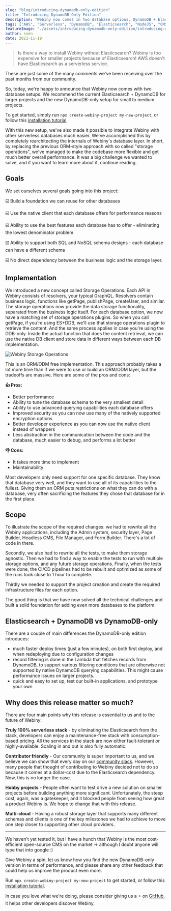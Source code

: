 ```yaml
---
slug: "blog/introducing-dynamodb-only-edition"
title: "Introducing DynamoDB Only Edition"
description: "Webiny now comes in two database options, DynamoDB + Elasticsearch, and a DynamoDB-only option."
tags: ["AWS", "Serverless", "DynamoDB", "Elasticsearch", "NodeJS", "CMS"]
featureImage: "./assets/introducing-dynamodb-only-edition/introducing-dynamodb-only-edition-cover.png"
author: sven
date: 2021-11-19
---
```



> Is there a way to install Webiny without Elasticsearch?
Webiny is too expensive for smaller projects because of Elasticsearch!
AWS doesn't have Elasticsearch as a serverless service.

These are just some of the many comments we've been receiving over the past months from our community.

So, today, we're happy to announce that Webiny now comes with two database setups. We recommend the current Elasticsearch + DynamoDB for larger projects and the new DynamoDB-only setup for small to medium projects.

To get started, simply run `npx create-webiny-project my-new-project`, or follow this [installation tutorial](/docs/tutorials/install-webiny).

With this new setup, we've also made it possible to integrate Webiny with other serverless databases much easier. We've accomplished this by completely rearchitecting the internals of Webiny's database layer. In short, by replacing the previous ORM-style approach with so called "storage operations", we've managed to make the codebase more flexible and get much better overall performance. It was a big challenge we wanted to solve, and if you want to learn more about it, continue reading.

## Goals

We set ourselves several goals going into this project:

☑️ Build a foundation we can reuse for other databases

☑️ Use the native client that each database offers for performance reasons

☑️ Ability to use the best features each database has to offer - eliminating the lowest denominator problem

☑️ Ability to support both SQL and NoSQL schema designs - each database can have a different schema

☑️ No direct dependency between the business logic and the storage layer.

## Implementation

We introduced a new concept called Storage Operations. Each API in Webiny consists of resolvers, your typical GraphQL. Resolvers contain business logic, functions like getPage, publishPage, createUser, and similar. The storage operations now provide the data storage functionality, separated from the business logic itself. For each database option, we now have a matching set of storage operations plugins. So when you call getPage, if you're using ES+DDB, we'll use that storage operations plugin to retrieve the content. And the same process applies in case you're using the DDB-only. Inside the actual function that does the content retrieval, we can use the native DB client and store data in different ways between each DB implementation.

![Webiny Storage Operations](./assets/introducing-dynamodb-only-edition/Webiny-storage-operations.jpg)

This is an ORM/ODM free implementation. This approach probably takes a lot more time than if we were to use or build an ORM/ODM layer, but the tradeoffs are massive. Here are some of the pros and cons:

**👍 Pros:**

- Better performance
- Ability to tune the database schema to the very smallest detail
- Ability to use advanced querying capabilities each database offers
- Improved security as you can now use many of the natively supported encryption options
- Better developer experience as you can now use the native client instead of wrappers
- Less abstraction in the communication between the code and the database, much easier to debug, and performs a lot better

**👎 Cons:**

- It takes more time to implement
- Maintainability

Most developers only need support for one specific database. They know that database very well, and they want to use all of its capabilities to the fullest. Giving them an ORM puts restrictions on what they can do with a database, very often sacrificing the features they chose that database for in the first place.

## Scope

To illustrate the scope of the required changes: we had to rewrite all the Webiny applications, including the Admin system, security layer, Page Builder, Headless CMS, File Manager, and Form Builder. There's a lot of code in there.

Secondly, we also had to rewrite all the tests, to make them storage agnostic. Then we had to find a way to enable the tests to run with multiple storage options, and any future storage operations. Finally, when the tests were done, the CI/CD pipelines had to be rebuilt and optimized as some of the runs took close to 1 hour to complete.

Thirdly we needed to support the project creation and create the required infrastructure files for each option.

The good thing is that we have now solved all the technical challenges and built a solid foundation for adding even more databases to the platform.

## Elasticsearch + DynamoDB vs DynamoDB-only

There are a couple of main differences the DynamoDB-only edition introduces:

- much faster deploy times (just a few minutes), on both first deploy, and when redeploying due to configuration changes
- record filtering is done in the Lambda that fetches records from DynamoDB, to support various filtering conditions that are otherwise not supported by native DynamoDB querying capabilities. This might cause performance issues on larger projects.
- quick and easy to set up, test our built-in applications, and prototype your own

## Why does this release matter so much?

There are four main points why this release is essential to us and to the future of Webiny:

**Truly 100% serverless stack** - by eliminating the Elasticsearch from the stack, developers can enjoy a maintenance-free stack with consumption-based pricing. All the services in the stack are now either fault-tolerant or highly-available. Scaling in and out is also fully automatic.

**Contributor friendly** - Our community is super important to us, and we believe we can show that every day on our [community slack](/slack). However, many people that thought of contributing to Webiny decided not to do so because it comes at a dollar-cost due to the Elasticsearch dependency. Now, this is no longer the case.

**Hobby projects** - People often want to test drive a new solution on smaller projects before building anything more significant. Unfortunately, the steep cost, again, was a gatekeeper, and it blocked people from seeing how great a product Webiny is. We hope to change that with this release.

**Multi-cloud** - Having a robust storage layer that supports many different schemas and clients is one of the key milestones we had to achieve to move one step closer to supporting other cloud providers.

---

We haven't yet tested it, but I have a hunch that Webiny is the most cost-efficient open-source CMS on the market → although I doubt anyone will type that into google :)

Give Webiny a spin, let us know how you find the new DynamoDB-only version in terms of performance, and please share any other feedback that could help us improve the product even more.

Run `npx create-webiny-project my-new-project`  to get started, or follow this [installation tutorial](/docs/tutorials/install-webiny).

In case you love what we're doing, please consider giving us a ⭐️ on [GitHub](https://github.com/webiny/webiny-js), it helps other developers discover Webiny.
